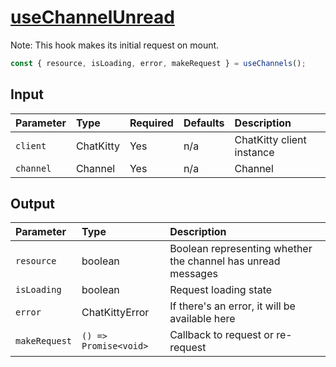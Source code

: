 
<Meta title="Hooks/Channels/useChannelUnread" />

# <u>useChannelUnread</u>

Note: This hook makes its initial request on mount.

```typescript
const { resource, isLoading, error, makeRequest } = useChannels();
```

## Input

| Parameter | Type      | Required | Defaults | Description               |
| :-------- | :-------- | :------- | :------- | :------------------------ |
| `client`  | ChatKitty | Yes      | n/a      | ChatKitty client instance |
| `channel` | Channel   | Yes      | n/a      | Channel                   |

## Output

| Parameter     | Type                  | Description                                                  |
| :------------ | :-------------------- | :----------------------------------------------------------- |
| `resource`    | boolean               | Boolean representing whether the channel has unread messages |
| `isLoading `  | boolean               | Request loading state                                        |
| `error`       | ChatKittyError        | If there's an error, it will be available here               |
| `makeRequest` | `() => Promise<void>` | Callback to request or re-request                            |
